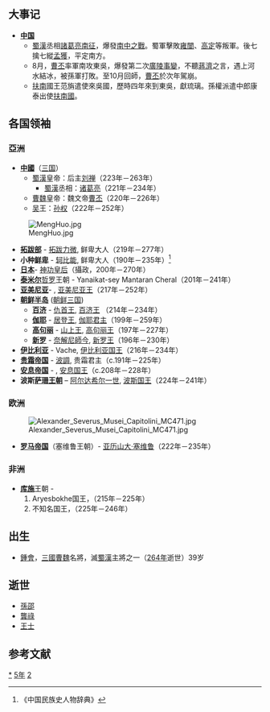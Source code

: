 {{yearTOC|225|曹魏'''[[黄初|黄初]]六年'''；蜀汉'''[[建兴_(刘禅)|建兴]]三年'''；东吴'''[[黄武|黄武]]四年'''}}

== 大事记 ==
*'''[[中国|中国]]'''
**[[蜀漢|蜀漢]]丞相[[諸葛亮南征|諸葛亮南征]]，爆發[[南中之戰|南中之戰]]。蜀軍擊敗[[雍闓|雍闓]]、[[高定|高定]]等叛軍。後七擒七縱[[孟獲|孟獲]]，平定南方。
**8月，[[曹丕|曹丕]]率軍南攻東吳，爆發第二次[[廣陵事變|廣陵事變]]，不聽[[蔣濟|蔣濟]]之言，遇上河水結冰，被孫軍打敗。至10月回師，[[曹丕|曹丕]]於次年駕崩。
**[[扶南|扶南]]國王范旃遣使來吳國，歷時四年來到東吳，獻琉璃。孫權派遣中郎康泰出使[[扶南|扶南國]]。

== 各国领袖 ==
=== 亞洲 ===
*'''[[中國|中國]]'''（[[三国|三国]]）
**[[蜀漢|蜀漢]]皇帝：后主[[刘禅|刘禅]]（223年－263年）
***[[蜀漢|蜀漢]]丞相：[[诸葛亮|诸葛亮]]（221年－234年）
**[[曹魏|曹魏]]皇帝：魏文帝[[曹丕|曹丕]]（220年－226年）
**[[孙吴|吴]]王：[[孙权|孙权]]（222年－252年）
[[File:MengHuo.jpg|thumb]]
*'''[[拓跋部|拓跋部]]''' - [[拓跋力微|拓跋力微]], 鲜卑大人（219年－277年）
*'''小种[[鲜卑|鲜卑]]''' - [[轲比能|轲比能]], 鲜卑大人（190年－235年）<ref>《中国民族史人物辞典》</ref>
*'''[[日本|日本]]'''- [[神功皇后|神功皇后]]（攝政，200年－270年）
*'''[[泰米尔人|泰米尔]]'''[[哲罗|哲罗]]王朝 - Yanaikat-sey Mantaran Cheral（201年－241年）
*'''[[亚美尼亚|亚美尼亚]]'''- {{link-en|梯里达底二世 (亚美尼亚)|Tiridates II of Armenia}}, [[亚美尼亚君主列表|亚美尼亚王]]（217年－252年）
*'''[[朝鲜半岛|朝鲜半岛]]''' ([[朝鲜三国|朝鲜三国]])
**'''[[百济|百济]]''' - [[仇首王|仇首王]], [[百济君主列表|百济王]] （214年－234年）
**'''[[伽耶|伽耶]]''' - [[居登王|居登王]], [[朝鲜半岛君主列表|伽耶君主]]（199年－259年）
**'''[[高句丽|高句丽]]''' - [[山上王|山上王]], [[高句丽君主列表|高句丽王]]（197年－227年）
**'''[[新罗|新罗]]''' - [[奈解尼師今|奈解尼師今]], [[新罗君主列表|新罗王]]（196年－230年）
*'''[[高加索伊比利亚王国|伊比利亚]]''' - Vache, [[格鲁吉亚君主列表|伊比利亚国王]]（216年－234年）
*'''[[贵霜帝国|贵霜帝国]]''' - [[波調|波調]], 贵霜君主（c.191年－225年）
*'''[[安息帝国|安息帝国]]''' - {{link-en|沃洛吉斯六世|Vologases VI}}, [[伊朗君主列表|安息国王]]（c.208年－228年）
*'''波斯[[萨珊王朝|萨珊王朝]]''' – [[阿尔达希尔一世|阿尔达希尔一世]], [[伊朗君主列表|波斯国王]]（224年－241年）

=== 欧洲 ===
[[File:Alexander_Severus_Musei_Capitolini_MC471.jpg|thumb]]
*'''[[罗马帝国|罗马帝国]]'''（塞维鲁王朝）- [[亚历山大·塞维鲁|亚历山大·塞维鲁]]（222年－235年）
=== 非洲 ===
*'''[[库施|库施]]'''王朝 - 
*#Aryesbokhe国王，（215年－225年）
*#不知名国王，（225年－246年）

== 出生 ==
*[[鍾會|鍾會]]，[[三國|三國]][[曹魏|曹魏]]名將，滅[[蜀漢|蜀漢]]主將之一（[[264年|264年]]逝世）39岁

== 逝世 ==
{{Wikisource year mention}}
*[[孫邵|孫邵]]
*[[龔祿|龔祿]]
*[[王士|王士]]

==参考文献==
{{reflist}}
[[Category:225年|*]]
[[Category:220年代|5年]]
[[Category:3世纪各年|2]]